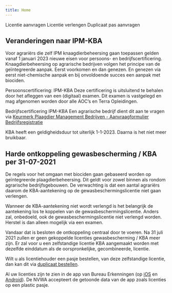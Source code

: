 ```yaml
---
title: Home
---
```


<LinkButtonContainer>
  <LinkButton to="/licenties/licentie-aanvragen">Licentie aanvragen</LinkButton>
  <LinkButton to="/licenties/licentie-verlengen">Licentie verlengen</LinkButton>
  <LinkButton to="/mijn-bureau-erkenningen/duplicaat-pas-aanvragen">
    Duplicaat pas aanvragen
  </LinkButton>
</LinkButtonContainer>

## Veranderingen naar IPM-KBA

Voor agrariërs die zelf IPM knaagdierbeheersing gaan toepassen gelden vanaf 1 januari 2023 nieuwe eisen voor persoons- en bedrijfscertificering.
Knaagdierbeheersing op agrarische bedrijven volgen het principe van de geïntegreerde aanpak. Eerst voorkomen en dan genezen. En genezen via eerst niet-chemische aanpak en bij onvoldoende succes een aanpak met biociden.

Persoonscertificering: IPM-KBA
Deze certificering is uitsluitend te behalen door het afleggen van een (digitaal) examen. Dit examen is vastgelegd en mag afgenomen worden door alle AOC’s en Terra Opleidingen.

Bedrijfscertificering IPM-KBA
Een agrarische bedrijf dient dit aan te vragen via [Keurmerk Plaagdier Management Bedrijven - Aanvraagformulier Bedrijfsregistratie](https://kpmb.nl)

KBA heeft een geldigheidsduur tot uiterlijk 1-1-2023. Daarna is het niet meer bruikbaar.

## Harde ontkoppeling gewasbescherming / KBA per 31-07-2021

De regels voor het omgaan met biociden gaan gebaseerd worden op geïntegreerde plaagdierbeheersing. Dit geldt voor zowel binnen als rondom agrarische bedrijfsgebouwen. De verwachting is dat een aantal agrariërs daarom de KBA-aantekening op de gewasbeschermingslicentie niet gaan verlengen.

Wanneer de KBA-aantekening niet wordt verlengd is het belangrijk de aantekening los te koppelen van de gewasbeschermingslicentie. Anders zal, onbedoeld, ook de gewasbeschermingslicentie niet verlengd worden. Herstel is dan alleen mogelijk via een examen.

Vandaar dat is besloten de ontkoppeling centraal door te voeren. Na 31 juli 2021 zullen er geen gekoppelde licenties gewasbescherming / KBA meer zijn. Er zal voor u een zelfstandige licentie KBA aangemaakt worden met dezelfde einddatum als de oorspronkelijke, gecombineerde, licentie.

Wilt u als licentiehouder een pasje bestellen, van deze zelfstandige licentie, dan kan dit via [duplicaat bestellen](/mijn-bureau-erkenningen/duplicaat-pas-aanvragen).

Al uw licenties zijn te zien in de app van Bureau Erkenningen (op [iOS](https://apps.apple.com/nl/app/bureau-erkenningen/id1058457481?l=en) en [Android](https://play.google.com/store/apps/details?id=nl.bureauerkenningen&hl=nl&gl=US)). De NVWA accepteert de getoonde data van de app zoals licenties op een plastic pasje.
